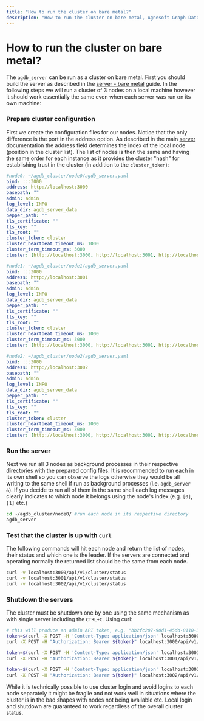 ```yaml
---
title: "How to run the cluster on bare metal?"
description: "How to run the cluster on bare metal, Agnesoft Graph Database"
---
```



# How to run the cluster on bare metal?

The `agdb_server` can be run as a cluster on bare metal. First you should build the server as described in the [server - bare metal](/docs/guides/how-to-run-server/server-bare-metal) guide. In the following steps we will run a cluster of 3 nodes on a local machine however it should work essentially the same even when each server was run on its own machine:

<Steps>

### Prepare cluster configuration

First we create the configuration files for our nodes. Notice that the only difference is the port in the address option. As described in the main [server](/docs/references/server) documentation the address field determines the index of the local node (position in the cluster list). The list of nodes is then the same and having the same order for each instance as it provides the cluster "hash" for establishing trust in the cluster (in addition to the `cluster_token`):

```yaml
#node0: ~/agdb_cluster/node0/agdb_server.yaml
bind: :::3000
address: http://localhost:3000
basepath: ""
admin: admin
log_level: INFO
data_dir: agdb_server_data
pepper_path: ""
tls_certificate: ""
tls_key: ""
tls_root: ""
cluster_token: cluster
cluster_heartbeat_timeout_ms: 1000
cluster_term_timeout_ms: 3000
cluster: [http://localhost:3000, http://localhost:3001, http://localhost:3002]

#node1: ~/agdb_cluster/node1/agdb_server.yaml
bind: :::3000
address: http://localhost:3001
basepath: ""
admin: admin
log_level: INFO
data_dir: agdb_server_data
pepper_path: ""
tls_certificate: ""
tls_key: ""
tls_root: ""
cluster_token: cluster
cluster_heartbeat_timeout_ms: 1000
cluster_term_timeout_ms: 3000
cluster: [http://localhost:3000, http://localhost:3001, http://localhost:3002]

#node2: ~/agdb_cluster/node2/agdb_server.yaml
bind: :::3000
address: http://localhost:3002
basepath: ""
admin: admin
log_level: INFO
data_dir: agdb_server_data
pepper_path: ""
tls_certificate: ""
tls_key: ""
tls_root: ""
cluster_token: cluster
cluster_heartbeat_timeout_ms: 1000
cluster_term_timeout_ms: 3000
cluster: [http://localhost:3000, http://localhost:3001, http://localhost:3002]
```

### Run the server

Next we run all 3 nodes as background processes in their respective directories with the prepared config files. It is recommended to run each in its own shell so you can observe the logs otherwise they would be all writing to the same shell if run as background processes (i.e. `agdb_server &`). If you decide to run all of them in the same shell each log messages clearly indicates to which node it belongs using the node's index (e.g. `[0]`, `[1]` etc.)

```bash
cd ~/agdb_cluster/node0/ #run each node in its respective directory
agdb_server
```

### Test that the cluster is up with `curl`

The following commands will hit each node and return the list of nodes, their status and which one is the leader. If the servers are connected and operating normally the returned list should be the same from each node.

```bash
curl -v localhost:3000/api/v1/cluster/status
curl -v localhost:3001/api/v1/cluster/status
curl -v localhost:3002/api/v1/cluster/status
```

### Shutdown the servers

The cluster must be shutdown one by one using the same mechanism as with single server including the `CTRL+C`. Using curl:

```bash
# this will produce an admin API token, e.g. "bb2fc207-90d1-45dd-8110-3247c4753cd5"
token=$(curl -X POST -H 'Content-Type: application/json' localhost:3000/api/v1/user/login -d '{"username":"admin","password":"admin"}')
curl -X POST -H "Authorization: Bearer ${token}" localhost:3000/api/v1/admin/shutdown

token=$(curl -X POST -H 'Content-Type: application/json' localhost:3001/api/v1/user/login -d '{"username":"admin","password":"admin"}')
curl -X POST -H "Authorization: Bearer ${token}" localhost:3001/api/v1/admin/shutdown

token=$(curl -X POST -H 'Content-Type: application/json' localhost:3002/api/v1/user/login -d '{"username":"admin","password":"admin"}')
curl -X POST -H "Authorization: Bearer ${token}" localhost:3002/api/v1/admin/shutdown
```

While it is technically possible to use cluster login and avoid logins to each node separately it might be fragile and not work well in situations where the cluster is in the bad shapes with nodes not being available etc. Local login and shutdown are guaranteed to work regardless of the overall cluster status.

</Steps>

